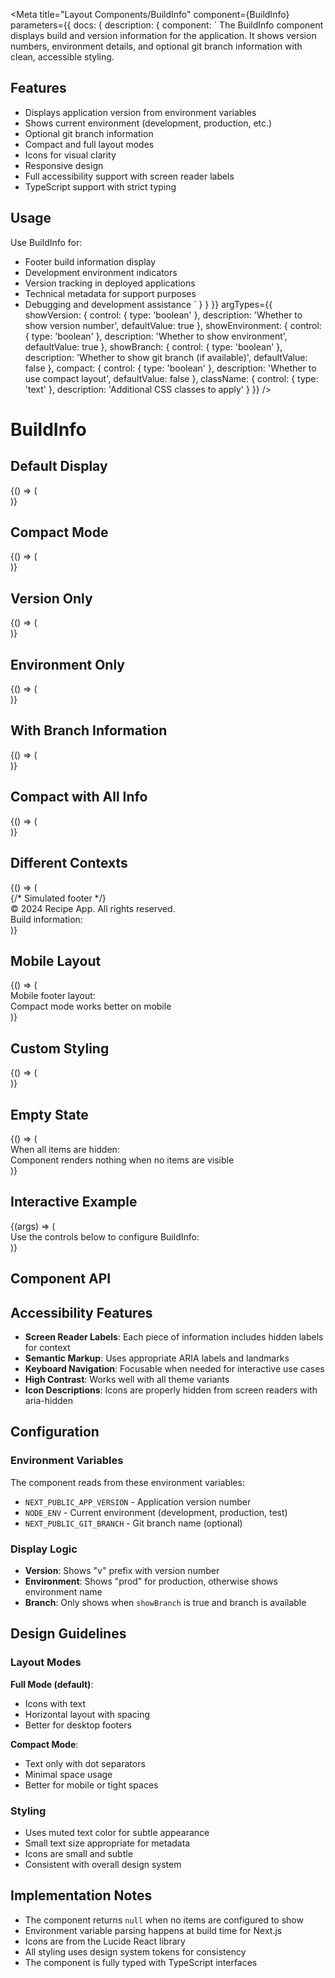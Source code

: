 
<Meta
  title="Layout Components/BuildInfo"
  component={BuildInfo}
  parameters={{
    docs: {
      description: {
        component: `
The BuildInfo component displays build and version information for the application.
It shows version numbers, environment details, and optional git branch information with clean, accessible styling.

## Features

- Displays application version from environment variables
- Shows current environment (development, production, etc.)
- Optional git branch information
- Compact and full layout modes
- Icons for visual clarity
- Responsive design
- Full accessibility support with screen reader labels
- TypeScript support with strict typing

## Usage

Use BuildInfo for:
- Footer build information display
- Development environment indicators
- Version tracking in deployed applications
- Technical metadata for support purposes
- Debugging and development assistance
        `
      }
    }
  }}
  argTypes={{
    showVersion: {
      control: { type: 'boolean' },
      description: 'Whether to show version number',
      defaultValue: true
    },
    showEnvironment: {
      control: { type: 'boolean' },
      description: 'Whether to show environment',
      defaultValue: true
    },
    showBranch: {
      control: { type: 'boolean' },
      description: 'Whether to show git branch (if available)',
      defaultValue: false
    },
    compact: {
      control: { type: 'boolean' },
      description: 'Whether to use compact layout',
      defaultValue: false
    },
    className: {
      control: { type: 'text' },
      description: 'Additional CSS classes to apply'
    }
  }}
/>

# BuildInfo

<Description of={BuildInfo} />

## Default Display

<Canvas>
  <Story name="Default">
    {() => (
      <div className="p-4 bg-background border rounded">
        <BuildInfo />
      </div>
    )}
  </Story>
</Canvas>

## Compact Mode

<Canvas>
  <Story name="Compact">
    {() => (
      <div className="p-4 bg-background border rounded">
        <BuildInfo compact />
      </div>
    )}
  </Story>
</Canvas>

## Version Only

<Canvas>
  <Story name="Version Only">
    {() => (
      <div className="p-4 bg-background border rounded">
        <BuildInfo showEnvironment={false} />
      </div>
    )}
  </Story>
</Canvas>

## Environment Only

<Canvas>
  <Story name="Environment Only">
    {() => (
      <div className="p-4 bg-background border rounded">
        <BuildInfo showVersion={false} />
      </div>
    )}
  </Story>
</Canvas>

## With Branch Information

<Canvas>
  <Story name="With Branch">
    {() => (
      <div className="p-4 bg-background border rounded">
        <BuildInfo showBranch />
      </div>
    )}
  </Story>
</Canvas>

## Compact with All Info

<Canvas>
  <Story name="Compact All Info">
    {() => (
      <div className="p-4 bg-background border rounded">
        <BuildInfo compact showBranch />
      </div>
    )}
  </Story>
</Canvas>

## Different Contexts

<Canvas>
  <Story name="Footer Context">
    {() => (
      <div className="p-6 bg-background border rounded">
        {/* Simulated footer */}
        <div className="flex flex-col space-y-4">
          <div className="text-sm text-muted-foreground">
            © 2024 Recipe App. All rights reserved.
          </div>
          <div className="flex items-center justify-between">
            <div className="text-xs text-muted-foreground">
              Build information:
            </div>
            <BuildInfo />
          </div>
        </div>
      </div>
    )}
  </Story>
</Canvas>

## Mobile Layout

<Canvas>
  <Story name="Mobile">
    {() => (
      <div className="max-w-xs p-4 bg-background border rounded">
        <div className="space-y-3">
          <div className="text-sm">Mobile footer layout:</div>
          <BuildInfo compact />
          <div className="text-xs text-muted-foreground">
            Compact mode works better on mobile
          </div>
        </div>
      </div>
    )}
  </Story>
</Canvas>

## Custom Styling

<Canvas>
  <Story name="Custom Style">
    {() => (
      <div className="p-4 bg-background border rounded">
        <BuildInfo
          className="text-blue-600 border border-blue-200 rounded px-2 py-1"
          showBranch
        />
      </div>
    )}
  </Story>
</Canvas>

## Empty State

<Canvas>
  <Story name="Empty State">
    {() => (
      <div className="p-4 bg-background border rounded">
        <div className="space-y-2">
          <div className="text-sm">When all items are hidden:</div>
          <BuildInfo
            showVersion={false}
            showEnvironment={false}
            showBranch={false}
          />
          <div className="text-xs text-muted-foreground">
            Component renders nothing when no items are visible
          </div>
        </div>
      </div>
    )}
  </Story>
</Canvas>

## Interactive Example

<Canvas>
  <Story name="Interactive">
    {(args) => (
      <div className="p-4 bg-background border rounded">
        <div className="space-y-4">
          <div className="text-sm font-medium">
            Use the controls below to configure BuildInfo:
          </div>
          <BuildInfo {...args} />
        </div>
      </div>
    )}
  </Story>
</Canvas>

## Component API

<ArgsTable of={BuildInfo} />

## Accessibility Features

- **Screen Reader Labels**: Each piece of information includes hidden labels for context
- **Semantic Markup**: Uses appropriate ARIA labels and landmarks
- **Keyboard Navigation**: Focusable when needed for interactive use cases
- **High Contrast**: Works well with all theme variants
- **Icon Descriptions**: Icons are properly hidden from screen readers with aria-hidden

## Configuration

### Environment Variables

The component reads from these environment variables:

- `NEXT_PUBLIC_APP_VERSION` - Application version number
- `NODE_ENV` - Current environment (development, production, test)
- `NEXT_PUBLIC_GIT_BRANCH` - Git branch name (optional)

### Display Logic

- **Version**: Shows "v" prefix with version number
- **Environment**: Shows "prod" for production, otherwise shows environment name
- **Branch**: Only shows when `showBranch` is true and branch is available

## Design Guidelines

### Layout Modes

**Full Mode (default)**:
- Icons with text
- Horizontal layout with spacing
- Better for desktop footers

**Compact Mode**:
- Text only with dot separators
- Minimal space usage
- Better for mobile or tight spaces

### Styling

- Uses muted text color for subtle appearance
- Small text size appropriate for metadata
- Icons are small and subtle
- Consistent with overall design system

## Implementation Notes

- The component returns `null` when no items are configured to show
- Environment variable parsing happens at build time for Next.js
- Icons are from the Lucide React library
- All styling uses design system tokens for consistency
- The component is fully typed with TypeScript interfaces
